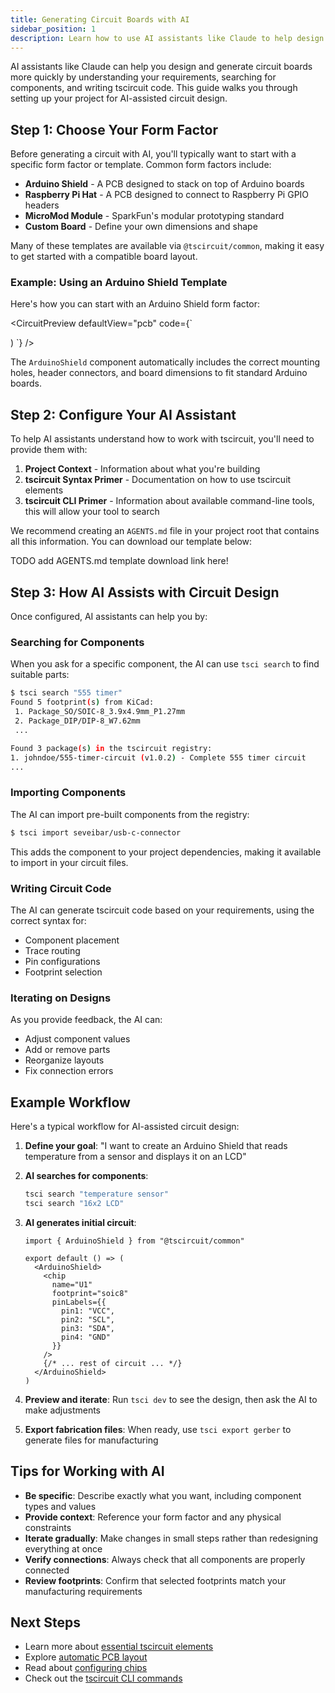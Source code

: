 ```yaml
---
title: Generating Circuit Boards with AI
sidebar_position: 1
description: Learn how to use AI assistants like Claude to help design and generate circuit boards in tscircuit
---
```



AI assistants like Claude can help you design and generate circuit boards more quickly by understanding your requirements, searching for components, and writing tscircuit code. This guide walks you through setting up your project for AI-assisted circuit design.

## Step 1: Choose Your Form Factor

Before generating a circuit with AI, you'll typically want to start with a specific form factor or template. Common form factors include:

- **Arduino Shield** - A PCB designed to stack on top of Arduino boards
- **Raspberry Pi Hat** - A PCB designed to connect to Raspberry Pi GPIO headers
- **MicroMod Module** - SparkFun's modular prototyping standard
- **Custom Board** - Define your own dimensions and shape

Many of these templates are available via `@tscircuit/common`, making it easy to get started with a compatible board layout.

### Example: Using an Arduino Shield Template

Here's how you can start with an Arduino Shield form factor:

<CircuitPreview defaultView="pcb" code={`

  <ArduinoShield>
    <resistor name="R1" resistance="10k" footprint="0805" />
    <led name="LED1" color="red" footprint="led0603" />
    <trace from="R1.pin1" to="LED1.pin1" />
    <trace from="R1.pin2" to="LED1.pin2" />
  </ArduinoShield>
)
`} />

The `ArduinoShield` component automatically includes the correct mounting holes, header connectors, and board dimensions to fit standard Arduino boards.

## Step 2: Configure Your AI Assistant

To help AI assistants understand how to work with tscircuit, you'll need to provide them with:

1. **Project Context** - Information about what you're building
2. **tscircuit Syntax Primer** - Documentation on how to use tscircuit elements
3. **tscircuit CLI Primer** - Information about available command-line tools, this will allow your tool to search

We recommend creating an `AGENTS.md` file in your project root that contains all this information. You can download our template below:

TODO add AGENTS.md template download link here!

## Step 3: How AI Assists with Circuit Design

Once configured, AI assistants can help you by:

### Searching for Components

When you ask for a specific component, the AI can use `tsci search` to find suitable parts:

```bash
$ tsci search "555 timer"
Found 5 footprint(s) from KiCad:
 1. Package_SO/SOIC-8_3.9x4.9mm_P1.27mm
 2. Package_DIP/DIP-8_W7.62mm
 ...

Found 3 package(s) in the tscircuit registry:
1. johndoe/555-timer-circuit (v1.0.2) - Complete 555 timer circuit
...
```

### Importing Components

The AI can import pre-built components from the registry:

```bash
$ tsci import seveibar/usb-c-connector
```

This adds the component to your project dependencies, making it available to import in your circuit files.

### Writing Circuit Code

The AI can generate tscircuit code based on your requirements, using the correct syntax for:
- Component placement
- Trace routing
- Pin configurations
- Footprint selection

### Iterating on Designs

As you provide feedback, the AI can:
- Adjust component values
- Add or remove parts
- Reorganize layouts
- Fix connection errors

## Example Workflow

Here's a typical workflow for AI-assisted circuit design:

1. **Define your goal**: "I want to create an Arduino Shield that reads temperature from a sensor and displays it on an LCD"

2. **AI searches for components**:
   ```bash
   tsci search "temperature sensor"
   tsci search "16x2 LCD"
   ```

3. **AI generates initial circuit**:
   ```tsx
   import { ArduinoShield } from "@tscircuit/common"

   export default () => (
     <ArduinoShield>
       <chip
         name="U1"
         footprint="soic8"
         pinLabels={{
           pin1: "VCC",
           pin2: "SCL",
           pin3: "SDA",
           pin4: "GND"
         }}
       />
       {/* ... rest of circuit ... */}
     </ArduinoShield>
   )
   ```

4. **Preview and iterate**: Run `tsci dev` to see the design, then ask the AI to make adjustments

5. **Export fabrication files**: When ready, use `tsci export gerber` to generate files for manufacturing

## Tips for Working with AI

- **Be specific**: Describe exactly what you want, including component types and values
- **Provide context**: Reference your form factor and any physical constraints
- **Iterate gradually**: Make changes in small steps rather than redesigning everything at once
- **Verify connections**: Always check that all components are properly connected
- **Review footprints**: Confirm that selected footprints match your manufacturing requirements

## Next Steps

- Learn more about [essential tscircuit elements](/guides/tscircuit-essentials/essential-elements)
- Explore [automatic PCB layout](/guides/tscircuit-essentials/automatic-pcb-layout)
- Read about [configuring chips](/guides/tscircuit-essentials/configuring-chips)
- Check out the [tscircuit CLI commands](/command-line/tsci-dev)
